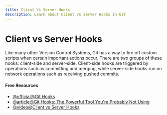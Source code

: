 ```yaml
---
title: Client Vs Server Hooks
description: Learn about Client Vs Server Hooks in Git
---
```


# Client vs Server Hooks

Like many other Version Control Systems, Git has a way to fire off custom scripts when certain important actions occur. There are two groups of these hooks: client-side and server-side. Client-side hooks are triggered by operations such as committing and merging, while server-side hooks run on network operations such as receiving pushed commits.

#### Free Resources

- [@official@Git Hooks](https://git-scm.com/book/en/v2/Customizing-Git-Git-Hooks#:~:text=There%20are%20two%20groups%20of,for%20all%20sorts%20of%20reasons.)
- [@article@Git Hooks: The Powerful Tool You're Probably Not Using](https://dev.to/algodame/git-hooks-the-powerful-tool-youre-probably-not-using-but-should-be-1lec)
- [@video@Client vs Server Hooks](https://youtu.be/egfuwOe8nXc?si=IkbLCr-3eGE9x6cY)

